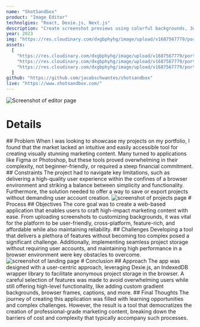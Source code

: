 ```yaml
---
name: "ShotSandbox"
product: "Image Editor"
technolgies: "React, Dexie.js, Next.js"
description: "Create screenshot previews using colorful backgrounds, 3d orientation, browser frames, and more."
year: 2023
img: "https://res.cloudinary.com/dxgbphyhg/image/upload/v1687567779/portfolio%20assets/shotsandbox/preview.jpg"
assets:
  [
    "https://res.cloudinary.com/dxgbphyhg/image/upload/v1687567779/portfolio%20assets/shotsandbox/editor.jpg",
    "https://res.cloudinary.com/dxgbphyhg/image/upload/v1687567779/portfolio%20assets/shotsandbox/projects.jpg",
    "https://res.cloudinary.com/dxgbphyhg/image/upload/v1687567779/portfolio%20assets/shotsandbox/landing.jpg",
  ]
github: "https://github.com/jacobschwantes/shotsandbox"
live: "https://www.shotsandbox.com/"
---
```


<Image
path="editor.jpg"
  alt="Screenshot of editor page"
  src="https://res.cloudinary.com/dxgbphyhg/image/upload/v1687567779/portfolio%20assets/shotsandbox/editor.jpg"
/>
<Card>
  # Details
  <Grid cols="2">
    <Block>
      ## Problem 
      When I was looking to showcase my projects on my portfolio, I
      found that the market lacked an intuitive and easily accessible tool for
      creating visually stunning marketing content. Many turned to applications
      like Figma or Photoshop, but these tools proved overwhelming in their
      complexity, not beginner-friendly, or required a steep financial
      commitment.
    </Block>
    <Block>
      ## Constraints 
      The project had to navigate key limitations, such as
      delivering a high-quality user experience within the confines of a browser
      environment and striking a balance between simplicity and functionality.
      Furthermore, the solution needed to offer a way to save or export projects
      without demanding user account creation.
    </Block>
  </Grid>
</Card>
<Image
path="projects.jpg"
  alt="screenshot of projects page"
  src="https://res.cloudinary.com/dxgbphyhg/image/upload/v1687567779/portfolio%20assets/shotsandbox/projects.jpg"
/>
<Card>
  # Process
  <Grid cols="2">
    <Block>
      ## Objectives 
      The core goal was to create a web-based application that
      enables users to craft high-impact marketing content with ease. From
      uploading screenshots to customizing backgrounds, it was vital for the
      platform to be user-friendly, cross-platform, feature-rich, and affordable
      while also maintaining reliability.
    </Block>
    <Block>
      ## Challenges 
      Developing a tool that delivers a plethora of features
      without becoming too complex posed a significant challenge. Additionally,
      implementing seamless project storage without requiring user accounts, and
      maintaining high performance in a browser environment were key obstacles
      to overcome.
    </Block>
  </Grid>
</Card>
<Image
path="landing.jpg"
  alt="screenshot of landing page"
  src="https://res.cloudinary.com/dxgbphyhg/image/upload/v1687567779/portfolio%20assets/shotsandbox/landing.jpg"
/>
<Card>
  # Conclusion
  <Grid cols="2">
    <Block>
      ## Approach 
      The app was designed with a user-centric approach, leveraging
      Dexie.js, an IndexedDB wrapper library to facilitate anonymous project
      storage in the browser. A careful selection of features was made to avoid
      overwhelming users while still offering high-level functionality, like
      adding custom gradient backgrounds, browser frames, captions, and more.
    </Block>
    <Block>
      ## Final Thoughts 
      The journey of creating this application was filled with
      learning opportunities and complex challenges. However, the result is a
      tool that democratizes the creation of professional-grade marketing
      content, breaking down the barriers of cost and complexity that typically
      accompany such processes.
    </Block>
  </Grid>
</Card>
